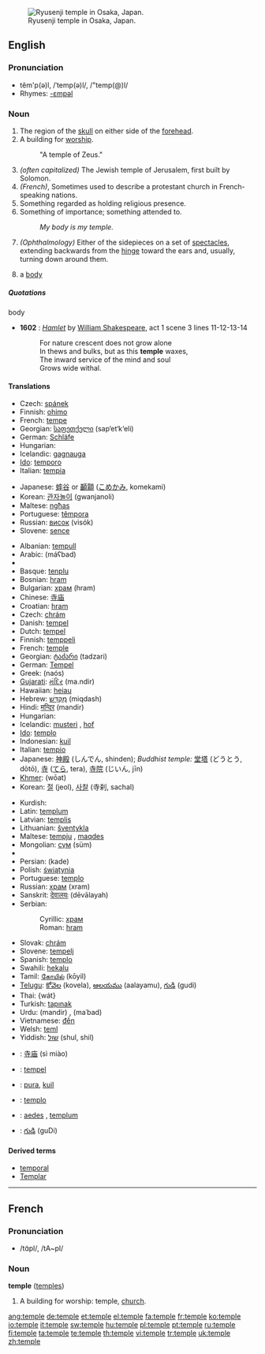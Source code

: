[[Image:Ryusenji-Temple01.JPG|thumb|right|Ryusenji temple in Osaka, Japan.]]
==English==

===Pronunciation===
*tĕm'p(ə)l, /ˈtemp(ə)l/, /"temp(@)l/
*Rhymes: [[Rhymes:English:-ɛmpəl|-ɛmpəl]]

===Noun===
{{en-noun}}

# The region of the [[skull]] on either side of the [[forehead]].
# A building for [[worship]].
#:"A temple of Zeus."
# ''(often capitalized)'' The Jewish temple of Jerusalem, first built by Solomon.
# ''(French)'', Sometimes used to describe a protestant church in French-speaking nations.
# Something regarded as holding religious presence.
# Something of importance; something attended to.
#:''My body is my temple.''
# ''(Ophthalmology)'' Either of the sidepieces on a set of [[spectacles]], extending backwards from the [[hinge]] toward the ears and, usually, turning down around them.
# {{obsolete}} a [[body]]
=====Quotations=====
;body
*'''1602''' : ''[[s:Hamlet|Hamlet]]'' by [[w:William Shakespeare|William Shakespeare]], act 1 scene 3 lines 11-12-13-14
*: For nature crescent does not grow alone
*: In thews and bulks, but as this '''temple''' waxes, 
*: The inward service of the mind and soul
*: Grows wide withal.

====Translations====
{{trans-top|region of skull}}
*Czech: [[spánek]] {{m}}
*Finnish: [[ohimo]]
*French: [[tempe]] {{f}}
*Georgian: [[საფეთქელი]] (sap‘et‘k‘eli)
*German: [[Schläfe]] {{f}}
*Hungarian: {{t|hu|halánték}}
*Icelandic: [[gagnauga]] {{n}}
*[[Ido]]: [[temporo]]
*Italian: [[tempia]] {{f}}
{{trans-mid}}
*Japanese: [[蟀谷]] or [[顳顬]] ([[こめかみ]], komekami)
*Korean: [[관자놀이]] (gwanjanoli)
*Maltese: [[ngħas]] {{m}}
*Portuguese: [[têmpora]] {{f}}
*Russian: [[висок]] (visók) {{m}}
*Slovene: [[sence]] {{n}}
{{trans-bottom}}

{{trans-top|worship place}}
*Albanian: [[tempull]]
*Arabic: {{Arab|[[معبد|مَعْبَد]]}} (máʕbad) {{m}}
*{{trreq|Armenian}}
*Basque: [[tenplu]]
*Bosnian: [[hram]] {{m}}
*Bulgarian: [[храм]] (hram) {{m}}
*Chinese: [[寺庙]]
*Croatian: [[hram]] {{m}}
*Czech: [[chrám]] {{m}}
*Danish: [[tempel#Danish|tempel]] {{c}}
*Dutch: [[tempel#Dutch|tempel]] {{m}}
*Finnish: [[temppeli]]
*French: [[temple#French|temple]] {{m}}
*Georgian: [[ტაძარი]] (tadzari)
*German: [[Tempel]] {{m}}
*Greek: {{t|el|ναός|m}} (naós)
*[[Gujarati]]: [[મંદિર]] (ma.ndir) {{n}}
*Hawaiian: [[heiau]]
*Hebrew: [[מקדש|מִקְדָּשׁ]] (miqdash) {{m}}
*Hindi: [[मन्दिर]] (mandir) {{m}}
*Hungarian: {{t|hu|templom}}
*Icelandic: [[musteri]] {{n}}, [[hof]] {{n}}
*[[Ido]]: [[templo]]
*Indonesian: [[kuil]]
*Italian: [[tempio]] {{m}}
*Japanese: [[神殿]] (しんでん, shinden); ''Buddhist temple:'' [[堂塔]] (どうとう, dōtō), [[寺]] ([[てら]], tera), [[寺院]] (じいん, jīn)
*[[Khmer]]: {{KMchar|[[វត្ត]]}} (wōat)
*Korean: [[절]] (jeol), [[사찰]] (寺刹, sachal)
{{trans-mid}}
*Kurdish: {{KUchar|[[په‌رستگا]]}}
*Latin: [[templum]]
*Latvian: [[templis]] {{m}}
*Lithuanian: [[šventykla]] {{f}}
*Maltese: [[tempju]] {{m}}, [[maqdes]] {{m}}
*Mongolian: [[сүм]] (süm)
*{{trreq|Old English}}
*Persian: {{fa-Arab|[[کده]]}} (kade)
*Polish: [[świątynia]] {{f}}
*Portuguese: [[templo]] {{m}}
*Russian: [[храм]] (xram) {{m}}
*Sanskrit: [[देवालयः]] (dēvālayah)
*Serbian:
*:Cyrillic: [[храм#Serbian|храм]] {{m}}
*:Roman: [[hram#Serbian|hram]] {{m}}
*Slovak: [[chrám#Slovak|chrám]] {{m}}
*Slovene: [[tempelj]] {{m}}
*Spanish: [[templo]] {{m}}
*Swahili: [[hekalu]]
*Tamil: [[கோயில்]] (kōyil)
*[[Telugu]]: [[కోవెల]] (kovela), [[ఆలయము]] (aalayamu), [[గుడి]] (gudi)
*Thai: {{Thai|[[วัด]]}} {wát}
*Turkish: [[tapınak]]
*Urdu: {{ur-Arab|[[مندر]]}} (mandir) {{m}}, {{ur-Arab|[[معبد]]}} (maʿbad) {{m}}
*Vietnamese: [[đền]]
*Welsh: [[teml]]
*Yiddish: [[שול]] (shul, shil) {{f}}
{{trans-bottom}}

{{trans-top|holding the religious presence}}
{{trans-mid}}
{{trans-bottom}}

{{trans-top|something of importance}}
{{trans-mid}}
{{trans-bottom}}

{{checktrans-top}}
*{{ttbc|Chinese}}: [[寺庙]] (sì miào)
*{{ttbc|Dutch}}: [[tempel]] {{m}}
*{{ttbc|Indonesian}}: [[pura]], [[kuil]]
*{{ttbc|Interlingua}}: [[templo]]
*{{ttbc|Latin}}: [[aedes]] {{f}}, [[templum]] {{n}}
*{{ttbc|Telugu}}: [[గుడి]] (guDi)
{{checktrans-bottom}}

====Derived terms====
*[[temporal]]
*[[Templar]]

----

==French==

===Pronunciation===
*/tɑ̃pl/, /tA~pl/

===Noun===
'''temple''' {{m}} ([[temples]])

# A building for worship: temple, [[church]].

[[ang:temple]]
[[de:temple]]
[[et:temple]]
[[el:temple]]
[[fa:temple]]
[[fr:temple]]
[[ko:temple]]
[[io:temple]]
[[it:temple]]
[[sw:temple]]
[[hu:temple]]
[[pl:temple]]
[[pt:temple]]
[[ru:temple]]
[[fi:temple]]
[[ta:temple]]
[[te:temple]]
[[th:temple]]
[[vi:temple]]
[[tr:temple]]
[[uk:temple]]
[[zh:temple]]